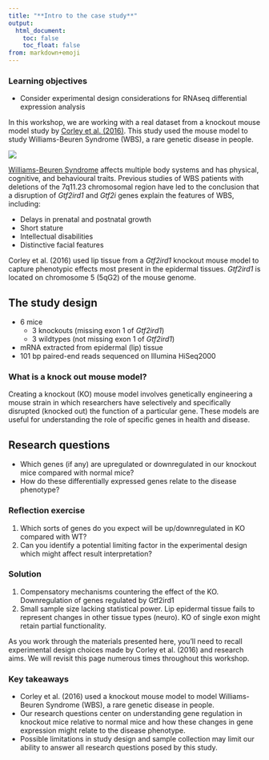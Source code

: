 ```yaml
---
title: "**Intro to the case study**"
output:
  html_document:
    toc: false
    toc_float: false
from: markdown+emoji
---
```


::: callout-important
### Learning objectives{.unlisted}

* Consider experimental design considerations for RNAseq differential expression analysis

:::

In this workshop, we are working with a real dataset from a knockout mouse model study by [Corley et al. (2016)](https://bmcgenomics.biomedcentral.com/articles/10.1186/s12864-016-2801-4). This study used the mouse model to study Williams-Beuren Syndrome (WBS), a rare genetic disease in people.

![](../Figs/0.0_case-study.png)

[Williams-Beuren Syndrome](https://www.omim.org/entry/194050) affects multiple body systems and has physical, cognitive, and behavioural traits. Previous studies of WBS patients with deletions of the 7q11.23 chromosomal region have led to the conclusion that a disruption of *Gtf2ird1* and *Gtf2i* genes explain the features of WBS, including:

*  Delays in prenatal and postnatal growth
* Short stature
* Intellectual disabilities
* Distinctive facial features

Corley et al. (2016) used lip tissue from a *Gtf2ird1* knockout mouse model to capture phenotypic effects most present in the epidermal tissues. *Gtf2ird1* is located on chromosome 5 (5qG2) of the mouse genome. 

## The study design

* 6 mice
    * 3 knockouts (missing exon 1 of *Gtf2ird1*)
    * 3 wildtypes (not missing exon 1 of *Gtf2ird1*)
* mRNA extracted from epidermal (lip) tissue
* 101 bp paired-end reads sequenced on Illumina HiSeq2000

::: callout-note
### What is a knock out mouse model? {.unlisted}

Creating a knockout (KO) mouse model involves genetically engineering a mouse strain in which researchers have selectively and specifically disrupted (knocked out) the function of a particular gene. These models are useful for understanding the role of specific genes in health and disease. 

:::

## Research questions 

* Which genes (if any) are upregulated or downregulated in our knockout mice compared with normal mice?
* How do these differentially expressed genes relate to the disease phenotype?​

::: callout-tip
### **Reflection exercise**{.unlisted}
1. Which sorts of genes do you expect will be up/downregulated in KO compared with WT?
2. Can you identify a potential limiting factor in the experimental design which might affect result interpretation?
:::

::: {.callout-caution collapse="true"}
### Solution
1. Compensatory mechanisms countering the effect of the KO. Downregulation of genes regulated by Gtf2ird1 
2. Small sample size lacking statistical power. Lip epidermal tissue fails to represent changes in other tissue types (neuro). KO of single exon might retain partial functionality. 
:::

As you work through the materials presented here, you'll need to recall experimental design choices made by Corley et al. (2016) and research aims. We will revisit this page numerous times throughout this workshop.  

::: callout-important
### Key takeaways{.unlisted}

* Corley et al. (2016) used a knockout mouse model to  model Williams-Beuren Syndrome (WBS), a rare genetic disease in people.  
* Our research questions center on understanding gene regulation in knockout mice relative to normal mice and how these changes in gene expression might relate to the disease phenotype. 
* Possible limitations in study design and sample collection may limit our ability to answer all research questions posed by this study. 

:::

